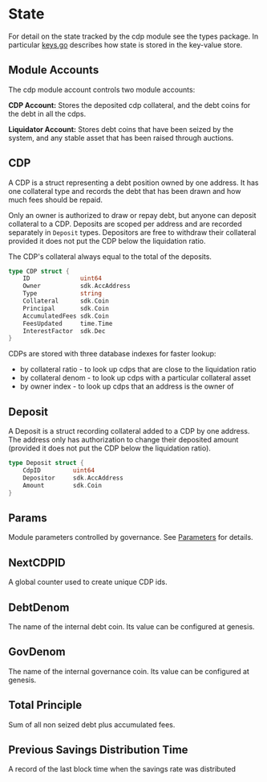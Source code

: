



# State

For detail on the state tracked by the cdp module see the types package. In particular [keys.go](../types/keys.go) describes how state is stored in the key-value store.

## Module Accounts

The cdp module account controls two module accounts:

**CDP Account:** Stores the deposited cdp collateral, and the debt coins for the debt in all the cdps.

**Liquidator Account:** Stores debt coins that have been seized by the system, and any stable asset that has been raised through auctions.

## CDP

A CDP is a struct representing a debt position owned by one address. It has one collateral type and records the debt that has been drawn and how much fees should be repaid.

Only an owner is authorized to draw or repay debt, but anyone can deposit collateral to a CDP. Deposits are scoped per address and are recorded separately in `Deposit` types. Depositors are free to withdraw their collateral provided it does not put the CDP below the liquidation ratio.

The CDP's collateral always equal to the total of the deposits.

```go
type CDP struct {
    ID              uint64
    Owner           sdk.AccAddress
    Type            string
    Collateral      sdk.Coin
    Principal       sdk.Coin
    AccumulatedFees sdk.Coin
    FeesUpdated     time.Time
    InterestFactor  sdk.Dec
}
```

CDPs are stored with three database indexes for faster lookup:

- by collateral ratio - to look up cdps that are close to the liquidation ratio
- by collateral denom - to look up cdps with a particular collateral asset
- by owner index - to look up cdps that an address is the owner of

## Deposit

A Deposit is a struct recording collateral added to a CDP by one address. The address only has authorization to change their deposited amount (provided it does not put the CDP below the liquidation ratio).

```go
type Deposit struct {
    CdpID         uint64
    Depositor     sdk.AccAddress
    Amount        sdk.Coin
}
```

## Params

Module parameters controlled by governance. See [Parameters](04_params.md) for details.

## NextCDPID

A global counter used to create unique CDP ids.

## DebtDenom

The name of the internal debt coin. Its value can be configured at genesis.

## GovDenom

The name of the internal governance coin. Its value can be configured at genesis.

## Total Principle

Sum of all non seized debt plus accumulated fees.

## Previous Savings Distribution Time

A record of the last block time when the savings rate was distributed

